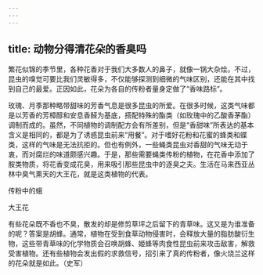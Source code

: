 ```yaml
---
---
---
```

title: 动物分得清花朵的香臭吗
---




繁花似锦的季节里，各种花香对于我们大多数人的鼻子，就像一锅大杂烩。不过，昆虫的嗅觉可要比我们灵敏得多，不仅能够探测到细微的气味区别，还能在其中找到自己的最爱。正因如此，花朵为各自的传粉者量身定做了“香味路标”。

玫瑰、月季那种略带甜味的芳香气息是很多昆虫的所爱。在很多时候，这类气味都是以芳香的芳樟醇和安息香醛为基底，搭配特殊的酯类（如玫瑰中的乙酸香茅酯）调制而成的。虽然，不同植物的调制配方会有所差别，但是“香甜味”所表达的基本含义是相同的，都是为了诱惑昆虫前来“用餐”。对于嗜好花粉和花蜜的蜂类和蝶类，这样的气味是无法抗拒的。但也有例外，一些蝇类昆虫对香甜的气味无动于衷，而对腐烂的味道颇感兴趣。于是，那些需要蝇类传粉的植物，在花香中添加了胺类物质，将花香变成花臭，用来吸引那些昆虫中的逐臭之夫。生活在马来西亚丛林中臭气熏天的大王花，就是这类植物的代表。

传粉中的蛾



大王花



有些花朵既不香也不臭，散发的却是修剪草坪之后留下的青草味。这又是为谁准备的呢？答案是胡蜂。通常，植物在受到食草动物侵害时，会释放大量的脂肪酸衍生物，这些带青草味的化学物质会召唤胡蜂、姬蜂等肉食性昆虫前来攻击敌害，解救受害植物。还有些植物会发出假的求救信号，招引来了真的传粉者，像火烧兰这样的花朵就是如此。（史军）